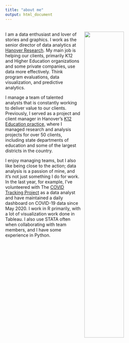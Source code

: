 ```yaml
---
title: "about me"
output: html_document
---
```




<br>
<img style="float: right; padding-left: 10px; width:50%" src="code2.png"/>I am a data enthusiast and lover of stories and graphics. I work as the senior director of data analytics at [Hanover Research](https://www.hanoverresearch.com/). My main job is helping our clients, primarily K12 and Higher Education organizations and some private companies, use data more effectively. Think program evaluations, data visualization, and predictive analytics. 

I manage a team of talented analysts that is constantly working to deliver value to our clients. Previously, I served as a project and client manager in Hanover's [K12 Education practice](https://www.hanoverresearch.com/k-12-education/), where I managed research and analysis projects for over 50 clients, including state departments of education and some of the largest districts in the country.

I enjoy managing teams, but I also like being close to the action; data analysis is a passion of mine, and it's not just something I do for work. In the last year, for example, I've volunteered with The [COVID Tracking Project](https://covidtracking.com/) as a data analyst and have maintained a daily dashboard on COVID-19 data since May 2020. I work in R primarily, with a lot of visualization work done in Tableau. I also use STATA often when collaborating with team members, and I have some experience in Python.